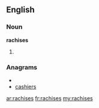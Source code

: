 ==English==

===Noun===
'''rachises'''

# {{plural of|[[rachis]]}}

===Anagrams===
* {{alphagram|acehirss}}
* [[cashiers#English|cashiers]]

[[ar:rachises]]
[[fr:rachises]]
[[my:rachises]]